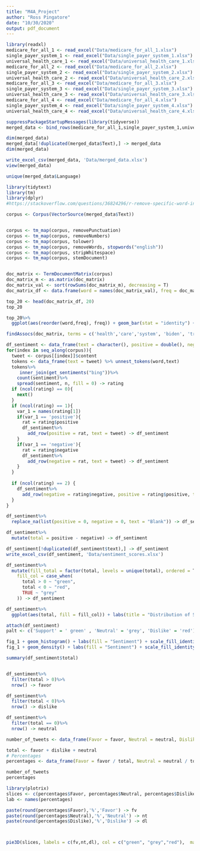 ```yaml
---
title: "M4A_Project"
author: "Ross Pingatore"
date: "10/30/2020"
output: pdf_document
---
```


```r
library(readxl)
medicare_for_all_1 <- read_excel("Data/medicare_for_all_1.xlsx")
single_payer_system_1 <- read_excel("Data/single_payer_system_1.xlsx")
universal_health_care_1 <- read_excel("Data/universal_health_care_1.xlsx")
medicare_for_all_2 <- read_excel("Data/medicare_for_all_2.xlsx")
single_payer_system_2 <- read_excel("Data/single_payer_system_2.xlsx")
universal_health_care_2 <- read_excel("Data/universal_health_care_2.xlsx")
medicare_for_all_3 <- read_excel("Data/medicare_for_all_3.xlsx")
single_payer_system_3 <- read_excel("Data/single_payer_system_3.xlsx")
universal_health_care_3 <- read_excel("Data/universal_health_care_3.xlsx")
medicare_for_all_4 <- read_excel("Data/medicare_for_all_4.xlsx")
single_payer_system_4 <- read_excel("Data/single_payer_system_4.xlsx")
universal_health_care_4 <- read_excel("Data/universal_health_care_4.xlsx")

```


```r
suppressPackageStartupMessages(library(tidyverse))
merged_data <- bind_rows(medicare_for_all_1,single_payer_system_1,universal_health_care_1,medicare_for_all_2,single_payer_system_2,universal_health_care_2,medicare_for_all_3,single_payer_system_3,universal_health_care_3,medicare_for_all_4,single_payer_system_4,universal_health_care_4)

dim(merged_data)
merged_data[!duplicated(merged_data$Text),] -> merged_data
dim(merged_data)

write_excel_csv(merged_data, 'Data/merged_data.xlsx')
view(merged_data)
```

```r
unique(merged_data$Language)
```

```r
library(tidytext)
library(tm)
library(dplyr)
#https://stackoverflow.com/questions/36824296/r-remove-specific-word-in-a-txte-like-the-this

corpus <- Corpus(VectorSource(merged_data$Text))


corpus <- tm_map(corpus, removePunctuation)
corpus <- tm_map(corpus, removeNumbers)
corpus <- tm_map(corpus, tolower)
corpus <- tm_map(corpus, removeWords, stopwords("english")) 
corpus <- tm_map(corpus, stripWhitespace)
corpus <- tm_map(corpus, stemDocument)


doc_matrix <- TermDocumentMatrix(corpus)
doc_matrix_m <- as.matrix(doc_matrix)
doc_matrix_val <- sort(rowSums(doc_matrix_m), decreasing = T)
doc_matrix_df <- data.frame(word = names(doc_matrix_val), freq = doc_matrix_val)

top_20 <- head(doc_matrix_df, 20)
top_20
```

```r
top_20%>%
  ggplot(aes(reorder(word,freq), freq)) + geom_bar(stat = "identity") + xlab("Term") + ylab("Frequency") + labs(title = "Most Frequent Terms Within Tweets Relating to Medicare For All")

```

```r
findAssocs(doc_matrix, terms = c('health','care','system', 'biden', 'trump'), corlimit = 0.25)
```

```r
df_sentiment <- data_frame(text = character(), positive = double(), negative = double())
for(index in seq_along(corpus)){
  tweet <- corpus[[index]]$content
  tokens <- data_frame(text = tweet) %>% unnest_tokens(word,text)
  tokens%>%
     inner_join(get_sentiments("bing"))%>%
    count(sentiment)%>%
    spread(sentiment, n, fill = 0) -> rating
  if (ncol(rating) == 0){
    next()
  }
  if (ncol(rating) == 1){
    var_1 = names(rating[1])
    if(var_1 == 'positive'){
      rat = rating$positive
      df_sentiment%>%
        add_row(positive = rat, text = tweet) -> df_sentiment
    }
    if(var_1 == 'negative'){
      rat = rating$negative
      df_sentiment%>%
        add_row(negative = rat, text = tweet) -> df_sentiment
    }
  }
  
  if (ncol(rating) == 2) {
    df_sentiment%>%
      add_row(negative = rating$negative, positive = rating$positive, text = tweet) -> df_sentiment
  }
}
```


```r
df_sentiment%>%
  replace_na(list(positive = 0, negative = 0, text = "Blank")) -> df_sentiment

df_sentiment%>%
  mutate(total = positive - negative) -> df_sentiment

df_sentiment[!duplicated(df_sentiment$text),] -> df_sentiment
write_excel_csv(df_sentiment, 'Data/sentiment_scores.xlsx')
```


```r
df_sentiment%>%
  mutate(fill_total = factor(total, levels = unique(total), ordered = T),
    fill_col = case_when(
      total > 0 ~ "green",
      total < 0 ~ "red",
      TRUE ~ "grey"
    )) -> df_sentiment

df_sentiment%>%
  ggplot(aes(total, fill = fill_col)) + labs(title = "Distribution of Sentiment Towards Medicare For All", x = 'Sentiment Rating (5 Highly Positive, -5 Highly Negative)', y = "Number of Tweets") + theme(plot.title = element_text(hjust = 0.5)) -> fig_1

attach(df_sentiment)
palt <- c('Support' = ' green' , 'Neutral' = 'grey', 'Dislike' = 'red')

fig_1 + geom_histogram() + labs(fill = "Sentiment") + scale_fill_identity(guide = "legend", labels = c("Favor", "Neutral", "Dislike"))
fig_1 + geom_density() + labs(fill = "Sentiment") + scale_fill_identity(guide = "legend", labels = c("Favor", "Neutral", "Dislike"))

summary(df_sentiment$total)



```
```r
df_sentiment%>%
  filter(total > 0)%>%
  nrow() -> favor

df_sentiment%>%
  filter(total < 0)%>%
  nrow() -> dislike

df_sentiment%>%
  filter(total == 0)%>%
  nrow() -> neutral

number_of_tweets <- data_frame(Favor = favor, Neutral = neutral, Dislike = dislike)

total <- favor + dislike + neutral
# Percentages
percentages <- data_frame(Favor = favor / total, Neutral = neutral / total, Dislike = dislike / total) * 100

```

```r
number_of_tweets
percentages
```

```r
library(plotrix)
slices <- c(percentages$Favor, percentages$Neutral, percentages$Dislike)
lab <- names(percentages)

paste(round(percentages$Favor),'%','Favor') -> fv 
paste(round(percentages$Neutral),'%','Neutral') -> nt
paste(round(percentages$Dislike),'%','Dislike') -> dl



pie3D(slices, labels = c(fv,nt,dl), col = c("green", "grey","red"),  main = "Attitudes Towards Medicare For All Based on Tweets", border = "black", theta = .8, explode = .2, labelcex = 1.7, radius = 0.83)


```

